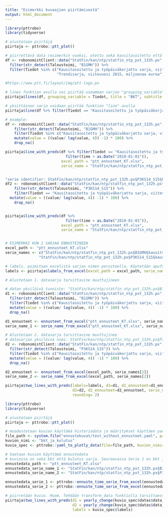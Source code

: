 ```yaml
---
title: "Esimerkki kuvaajien piirtämisestä"
output: html_document
---
```


```r
library(pttrobo)
library(tidyverse)
```

```r
# alustetaan piirtäjä
piirtaja <- pttrobo::ptt_plot()

# piirrettävä data (esimerkin vuoksi, otettu sekä kausitasoitettu että trendisarja)
df <- robonomistClient::data("StatFin/kan/ntp/statfin_ntp_pxt_132h.px", tidy_time=TRUE) %>%
  filter(str_detect(Taloustoimi, "B1GMH")) %>%
  filter(Tiedot %in% c("Kausitasoitettu ja työpäiväkorjattu sarja, viitevuosi 2015, miljoonaa euroa",
                       "Trendisarja, viitevuosi 2015, miljoonaa euroa"))

#https://www.ptt.fi/layout/img/ptt-logo.pn

# lines funktion avulla voi piirtää useamman sarjan "grouping_variable" hyödyntäen
piirtaja$lines(df, grouping_variable = Tiedot, title = "BKT", subtitle = "Vertailu kausitasoitettuun sarjaan", lahde = "Tilastokeskus", yksikko = "€")

# yksittäinen sarja voidaan piirtää funktion "line" avulla
piirtaja$line(df %>% filter(Tiedot == "Kausitasoitettu ja työpäiväkorjattu sarja, viitevuosi 2015, miljoonaa euroa"), title = "BKT", lahde = "Tilastokeskus")

# example:
df <- robonomistClient::data("StatFin/kan/ntp/statfin_ntp_pxt_132h.px", tidy_time = TRUE) %>%
    filter(str_detect(Taloustoimi, "B1GMH")) %>%
    filter(Tiedot %in% c("Kausitasoitettu ja työpäiväkorjattu sarja, viitevuosi 2015, miljoonaa euroa")) %>% 
    mutate(value = ((value/ lag(value, 4)) -1) * 100) %>%
    drop_na()

piirtaja$line_with_preds(df %>% filter(Tiedot == "Kausitasoitettu ja työpäiväkorjattu sarja, viitevuosi 2015, miljoonaa euroa") %>% 
                           filter(time > as.Date("2010-01-01")), 
                         excel_path = "ptt_ennusteet_KT.xlsx",
                         serie_name = "StatFin/kan/ntp/statfin_ntp_pxt_132h.px§B1GMH§kausitvv2015")


"serie identifier: StatFin/kan/ntp/statfin_ntp_pxt_132h.px§P3KS14_S15§kausitvv2015"
df2 <- robonomistClient::data("StatFin/kan/ntp/statfin_ntp_pxt_132h.px", tidy_time = TRUE) %>%
    filter(str_detect(Taloustoimi, "P3KS14_S15")) %>%
    filter(Tiedot == "Kausitasoitettu ja työpäiväkorjattu sarja, viitevuosi 2015, miljoonaa euroa") %>% 
  mutate(value = ((value/ lag(value, 4)) -1) * 100) %>%
    drop_na()


piirtaja$line_with_preds(df %>% 
                           filter(time > as.Date("2010-01-01")), 
                         excel_path = "ptt_ennusteet_KT.xlsx",
                         serie_name = "StatFin/kan/ntp/statfin_ntp_pxt_132h.px§P3KS14_S15§kausitvv2015")


# ESIMERKKI KUN 2 SARJAA ENNUSTEINEEN
excel_path <- "ptt_ennusteet_KT.xlsx"
serie_names <- c("StatFin/kan/ntp/statfin_ntp_pxt_132h.px§B1GMH§kausitvv2015",
               "StatFin/kan/ntp/statfin_ntp_pxt_132h.px§P3KS14_S15§kausitvv2015")

# labels, poimitaan excelistä sarjan nimen perusteella. Käytetään apufunktiota.
labels <- piirtaja$labels_from_excel(excel_path = excel_path, serie_name = serie_names[1])

# Alustetaan 1. datasarja tarvittavine muuttujineen

# datan yksilöivä tunniste: "StatFin/kan/ntp/statfin_ntp_pxt_132h.px§B1GMH§kausitvv2015"
d1 <- robonomistClient::data("StatFin/kan/ntp/statfin_ntp_pxt_132h.px", tidy_time = TRUE) %>%
  filter(str_detect(Taloustoimi, "B1GMH")) %>%
  filter(Tiedot %in% c("Kausitasoitettu ja työpäiväkorjattu sarja, viitevuosi 2015, miljoonaa euroa")) %>%
  mutate(value = ((value/ lag(value, 4)) -1) * 100) %>%
  drop_na()

d1_ennusteet <- ennusteet_from_excel("ptt_ennusteet_KT.xlsx", serie_names[1])
serie_name_1 <- serie_name_from_excel("ptt_ennusteet_KT.xlsx", serie_names[1])

# Alustetaan 2. datasarja tarvittavine muuttujinee
# datasarjan yksilöivä nimi: StatFin/kan/ntp/statfin_ntp_pxt_132h.px§P3KS14_S15§kausitvv2015
d2 <- robonomistClient::data("StatFin/kan/ntp/statfin_ntp_pxt_132h.px", tidy_time = TRUE) %>%
  filter(str_detect(Taloustoimi, "P3KS14_S15")) %>%
  filter(Tiedot %in% c("Kausitasoitettu ja työpäiväkorjattu sarja, viitevuosi 2015, miljoonaa euroa")) %>%
  mutate(value = ((value/ lag(value, 4)) -1) * 100) %>%
  drop_na()

d2_ennusteet <- ennusteet_from_excel(excel_path, serie_names[2])
serie_name_2 <- serie_name_from_excel(excel_path, serie_names[2])

piirtaja$two_lines_with_preds(labels=labels, d1=d1, d1_ennusteet=d1_ennusteet, serie_name_1 = serie_name_1,
                              d2=d2, d2_ennusteet=d2_ennusteet, serie_name_2 = serie_name_2,
                              rounding= 2) 
```


```r
library(pttrobo)
library(tidyverse)

# alustetaan piirtäjä
piirtaja <- pttrobo::ptt_plot()

# muodostetaan kuvion käyttämä historiadata ja määritykset käyttäen yaml tiedostoa
file_path <- system.file("ennustekuvat/test_without_ennusteet.yaml", package="pttrobo")
kuvion_nimi <- "bkt_ja_kulutus"
kuvio_spec <- pttrobo::yaml_to_plotly_data(file=file_path, kuvion_nimi=kuvion_nimi)

# haetaan kuvion käyttämä ennustedata 
# kuviossa on sekä bkt että kulutus sarja. Seuraavassa Serie 1 on bkt ja serie 2 kulutus.
ennustedata_path <- "ptt_ennusteet_KT.xlsx"
ennustedata_serie_name_1 <- "StatFin/kan/ntp/statfin_ntp_pxt_132h.px§B1GMH§kausitvv2015"
ennustedata_serie_name_2 <- "StatFin/kan/ntp/statfin_ntp_pxt_132h.px§P3KS14_S15§kausitvv2015"

ennustedata_serie_1 <- pttrobo::ennuste_time_serie_from_excel(ennustedata_path, ennustedata_serie_name_1)
ennustedata_serie_2 <- pttrobo::ennuste_time_serie_from_excel(ennustedata_path, ennustedata_serie_name_2)

# piirretään kuvio. Huom. Tehdään transform_data funktiolla tarvittaessa vuosimuutos transformaatio
piirtaja$two_lines_with_preds(d1 = yearly_change(kuvio_spec$datas$data_1$data), d1_ennusteet = ennustedata_serie_1, serie_name_1 = kuvio_spec$serie_name_1,
                              d2 = yearly_change(kuvio_spec$datas$data_2$data), d2_ennusteet = ennustedata_serie_2, serie_name_2 = kuvio_spec$serie_name_2,
                              labels = kuvio_spec$labels)


```
